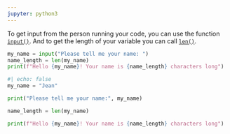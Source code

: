 ```yaml
---
jupyter: python3
---
```



To get input from the person running your code, you can use the function [`input()`](https://docs.python.org/3/library/functions.html#input). And to get the length of your variable you can call [`len()`](https://docs.python.org/3/library/functions.html#len).



```python
my_name = input("Please tell me your name: ")
name_length = len(my_name)
print(f"Hello {my_name}! Your name is {name_length} characters long")
```

```python
#| echo: false
my_name = "Jean"

print("Please tell me your name:", my_name)

name_length = len(my_name)

print(f"Hello {my_name}! Your name is {name_length} characters long")
```

